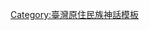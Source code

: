 {{Navbox
|name = 達悟族神話
|title = [[達悟族海洋信仰|{{color|white|達悟族神話}}]]
| titlestyle = background: #000000;
| groupstyle = background: #888888;
|group1 = 歷史文獻
|list1 =
[[蕃族調查報告書]] ∗ [[番族慣習調查報告書]] ∗ [[臺灣高砂族系統所屬之研究]] ∗ 

|group2 = 創世神話
|list2 =

  {{Navbox |child
  |group1 = 世界神話
  |list1 =
[[馬納加基勒伯|創世]] ∗ [[尼令|命運]] ∗ [[馬伯亞納勒伊|規範]] ∗ [[達悟族洪水傳說]]

  |group2 = 人類起源
  |list2 =
[[器具始祖傳說]] ∗ [[竹石始祖傳說]]

  |group3 = 部落起源
  |list3 =
[[希米納·烏盎|野銀部落起源]]

  }}


|group3 = 各族群
|list3 =
  {{Navbox |child
  |group1 = 朗島神話
  |list1 =
[[希嘎達代|半神希嘎達代]] ∗ [[希法乎尤|人魚變人]] ∗ [[西特洛康|石頭變人]] ∗ [[辜搭|螃蟹與女孩]]

  |group2 = 東清神話
  |list2 =
[[達悟族地底人傳說|文化起源]]

  |group3 = 野銀神話
  |list3 =
[[希米納·烏盎|外來者創社]] ∗ [[希瑪拉方·舒·馬大|黃金盜賊]]

  |group4 = 紅頭神話
  |list4 =
[[彌那桑與米納旺|米納旺娶妻]] ∗ [[西巴擂|死而復生]] ∗ [[豬起源傳說 (台灣)|豬起源]] ∗ [[芋頭起源]] ∗ [[羊起源傳說 (台灣)|羊起源]]

  |group5 = 漁人神話
  |list5 =
[[希基亞塢|與巴丹島的來往]] ∗ [[夏本·畢督利嫩|巴丹島往來斷絕]] ∗ [[達悟族獵狸傳說|獵狸]] ∗ [[達悟族白種人傳說|白人姊妹]]

  |group6 = 椰油神話
  |list6 =
[[達悟督拉納拉橫|天女下凡]] ∗
  |group7 = 其他的神話傳說
  |list7 =
[[達悟族詛咒太陽傳說|月亮起源]] ∗ [[達悟族金屬傳說|金屬起源]] ∗ [[達悟族地底人傳說|拼板舟起源]] ∗ [[達悟族洪水傳說|洪水傳說]] ∗ [[五孔洞神話|取火神話]] ∗ [[懷伊德鳥|人變鳥]]
    }}

|group4 = [[神]]和[[靈]]
|list4 =
  {{Navbox |child
  |group1 = 神祗
  |list1 =
[[達悟族海洋信仰|達悟族神靈信仰]] ∗ [[達悟督拉納拉橫|天女]]

  |group2 = 精靈
  |list2 =
[[哈尼圖]] ∗ [[帕蘭加蘭戈|生育精靈]]
    }}

|group5 = 異族
|list5 =
  {{Navbox |child
  |group1 = 人類
  |list1 =
[[篤布孤薩部落]] ∗ [[吉瑪瓦瓦部落]] ∗ [[嘟伊崗部落]]

  |group2 = 巨人
  |list2 =
[[西卡如論|撐天巨人]] ∗ [[希基亞塢]] ∗ [[彌那桑與米納旺|巨人兄弟]]

  |group3 = 矮人
  |list3 =

  |group4 = 地底人
  |list4 =
[[達悟族地底人傳說|地底人]] ∗ [[達悟族地底人傳說|鼠人]]

  |group5 = 食人鬼
  |list5 =

  |group6 = 神祕生物
  |list6 =  
[[山藥怪物]] ∗ [[希法乎尤|半人半魚]] ∗ [[食人章魚]] ∗ [[嘎拉伊|地震蛇]]

  }}

|group6 = 神話傳說中的戰役
|list6 =
[[綠島戰爭]] ∗ [[伊巴利戰爭|蘭嶼戰爭]]

|group7 = 神話中的土地
|list7 =

  }}<noinclude>





[[Category:臺灣原住民族神話模板]]
</noinclude>